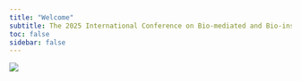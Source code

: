 ```yaml
---
title: "Welcome"
subtitle: The 2025 International Conference on Bio-mediated and Bio-inspired Geotechnics
toc: false
sidebar: false
---
```


<!-- ![](./img/icbbg-art.png) -->

![](./img/web-flyer-3rd.png)
